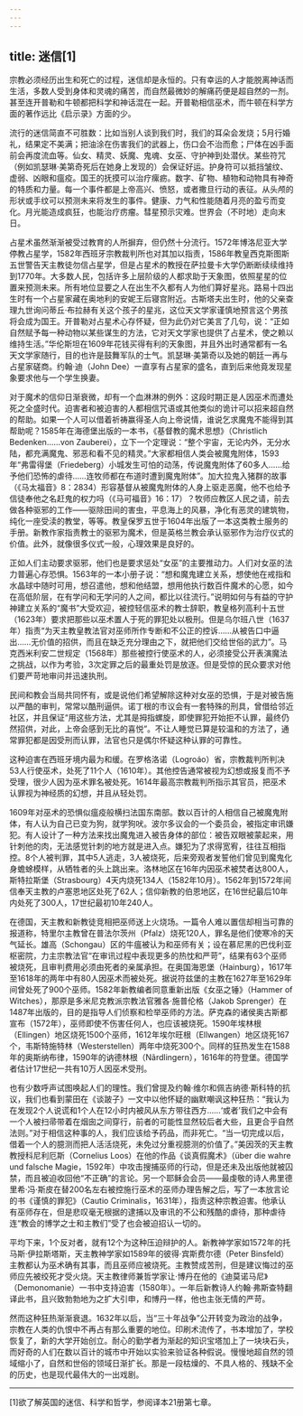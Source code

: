 ```yaml
---
---
---
```

title: 迷信[1]
---




宗教必须经历出生和死亡的过程，迷信却是永恒的。只有幸运的人才能脱离神话而生活，多数人受到身体和灵魂的痛苦，而自然最微妙的解痛药便是超自然的一剂。甚至连开普勒和牛顿都把科学和神话混在一起。开普勒相信巫术，而牛顿在科学方面的著作远比《启示录》方面的少。

流行的迷信简直不可胜数：比如当别人谈到我们时，我们的耳朵会发烧；5月行婚礼，结果定不美满；把油涂在伤害我们的武器上，伤口会不治而愈；尸体在凶手面前会再度流血等。仙女、精灵、妖魔、鬼魂、女巫、守护神到处潜伏。某些符咒（例如凯瑟琳·美第奇死后在她身上发现的）会保证好运。护身符可以抵挡皱纹、虚弱、凶眼和瘟疫。国王的抚摸可以治疗瘰疬。数字、矿物、植物和动物具有神奇的特质和力量。每一个事件都是上帝高兴、愤怒，或者撒旦行动的表征。从头颅的形状或手纹可以预测未来将发生的事件。健康、力气和性能随着月亮的盈亏而变化。月光能造成疯狂，也能治疗疠瘤。彗星预示灾难。世界会（不时地）走向末日。

占星术虽然渐渐被受过教育的人所摒弃，但仍然十分流行。1572年博洛尼亚大学停教占星学，1582年西班牙宗教裁判所也对其加以指责，1586年教皇西克斯图斯五世警告天主教徒勿信占星学，但是占星术的教授在萨拉曼卡大学仍断断续续维持到1770年。大多数人民，包括许多上层阶级的人都求助于天象图，依照星星的位置来预测未来。所有地位显要之人在出生不久都有人为他们算好星兆。路易十四出生时有一个占星家藏在奥地利的安妮王后寝宫附近。古斯塔夫出生时，他的父亲查理九世询问蒂丘·布拉赫有关这个孩子的星兆，这位天文学家谨慎地预言这个男孩将会成为国王。开普勒对占星术心存怀疑，但为此仍对它美言了几句，说：“正如自然赋予每一种动物以某些谋生的方法，它对天文学家也提供了占星术，使之赖以维持生活。”华伦斯坦在1609年花钱买得有利的天象图，并且外出时通常都有一名天文学家随行，目的也许是鼓舞军队的士气。凯瑟琳·美第奇以及她的朝廷一再与占星家磋商。约翰·迪（John Dee）一直享有占星家的盛名，直到后来他竟发现星象要求他与一个学生换妻。

对于魔术的信仰日渐衰微，却有一个血淋淋的例外：这段时期正是人因巫术而遭处死之全盛时代。迫害者和被迫害的人都相信咒语或其他类似的诡计可以招来超自然的帮助。如果一个人可以借着祈祷赢得圣人向上帝说情，谁说乞求魔鬼不能得到其帮助呢？1585年在海德堡出版的一本书，《基督教的魔术思想》（Christlich Bedenken……von Zauberei），立下一个定理说：“整个宇宙，无论内外，无分水陆，都充满魔鬼、邪恶和看不见的精灵。”大家都相信人类会被魔鬼附体，1593年“弗雷得堡（Friedeberg）小城发生可怕的动荡，传说魔鬼附体了60多人……给予他们恐怖的虐待……连牧师都在布道时遭到魔鬼附体”。加大拉鬼入猪群的故事（《马太福音》8：2834）形容基督从被魔鬼附体的人身上驱走恶魔，他不也给予信徒奉他之名赶鬼的权力吗（《马可福音》16：17）？牧师应教区人民之请，前去做各种驱邪的工作——驱除田间的害虫，平息海上的风暴，净化有恶灵的建筑物，纯化一座受渎的教堂，等等。教皇保罗五世于1604年出版了一本这类教士服务的手册。新教作家指责教士的驱邪为魔术，但是英格兰教会承认驱邪作为治疗仪式的价值。此外，就像很多仪式一般，心理效果是良好的。

正如人们主动要求驱邪，他们也是要求惩处“女巫”的主要推动力。人们对女巫的法力普遍心存恐惧。1563年的一本小册子说：“想和魔鬼建立关系，想使他在戒指和水晶球中随时可用，想召遣他，想和他结盟，想用他执行数百件魔术的心愿，如今在高低阶层，在有学问和无学问的人之间，都比以往流行。”说明如何与有益的守护神建立关系的“魔书”大受欢迎，被控轻信巫术的教士辞职，教皇格列高利十五世（1623年）要求把那些以巫术置人于死的罪犯处以极刑。但是乌尔班八世（1637年）指责“为天主教皇教法官对巫师所作专断和不公正的控诉……从被告口中逼出……无价值的招供，而且在缺乏充分理由之下，就把他们交给世俗的武力”。马克西米利安二世规定（1568年）那些被控行使巫术的人，必须接受公开表演魔法之挑战，以作为考验，3次定罪之后的最重处罚是放逐。但是受惊的民众要求对他们要严苛地审问并迅速执刑。

民间和教会当局共同怀有，或是说他们希望解除这种对女巫的恐惧，于是对被告施以严酷的审判，常常以酷刑逼供。诺丁根的市议会有一套特殊的刑具，曾借给邻近社区，并且保证“用这些方法，尤其是拇指螺旋，即使罪犯开始拒不认罪，最终仍然招供，对此，上帝会感到无比的喜悦”。不让人睡觉已算是较温和的方法了，通常罪犯都是因受刑而认罪，法官也只是偶尔怀疑这种认罪的可靠性。

这种迫害在西班牙境内最为和缓。在罗格洛诺（Logroáo）省，宗教裁判所判决53人行使巫术，处死了11个人（1610年）。其他控告通常被视为幻想或报复而不予受理，很少人因为巫术罪名被处死。1614年最高宗教裁判所指示其官员，把巫术认罪视为神经质的幻想，并且从轻处罚。

1609年对巫术的恐惧似瘟疫般横扫法国东南部。数以百计的人相信自己被魔鬼附体，有人认为自己已变为狗，就学狗吠。波尔多议会的一个委员会，被指定审讯嫌犯。有人设计了一种方法来找出魔鬼进入被告身体的部位：被告双眼被蒙起来，用针刺他的肉，无法感觉针刺的地方就是进入点。嫌犯为了求得宽宥，往往互相指控。8个人被判罪，其中5人逃走，3人被烧死，后来旁观者发誓他们曾见到魔鬼化身蟾蜍模样，从牺牲者的头上跳出来。洛林地区在16年内因巫术被焚者达800人，斯特拉斯堡（Strasbourg）4天内烧死134人（1582年10月）。1562年到1572年间信奉天主教的卢塞恩地区处死了62人；信仰新教的伯恩地区，在16世纪最后10年内处死了300人，17世纪最初10年240人。

在德国，天主教和新教徒竞相把巫师送上火烧场。一篇令人难以置信却相当可靠的报道称，特里尔主教曾在普法尔茨州（Pfalz）烧死120人，罪名是他们使寒冷的天气延长。雄高（Schongau）区的牛瘟被认为和巫师有关；设在慕尼黑的巴伐利亚枢密院，力主宗教法官“在审讯过程中表现更多的热忱和严苛”，结果有63个巫师被烧死，且审判费用必须由死者的亲属承担。在奥国海恩堡（Hainburg），1617年至1618年的两年中有80人因巫术而被处死。据说符兹堡的主教在1627年至1629年间曾处死了900个巫师。1582年新教编者同意重新出版《女巫之锤》（Hammer of Witches），那原是多米尼克教派宗教法官雅各·施普伦格（Jakob Sprenger）在1487年出版的，目的是指导人们侦察和检举巫师的方法。萨克森的诸侯奥古斯都宣布（1572年），巫师即使不伤害任何人，也应该被烧死。1590年埃林根（Ellingen）地区烧死1500个巫师，1612年埃尔旺根（Ellwangen）地区烧死167个，韦斯特施特林（Westerstellen）两年中烧死300个。同样的狂热发生在1588年的奥斯纳布律，1590年的讷德林根（Nãrdlingern），1616年的符登堡。德国学者估计17世纪一共有10万人因巫术受刑。

也有少数呼声试图唤起人们的理性。我们曾提及约翰·维尔和佩吉纳德·斯科特的抗议，我们也看到蒙田在《谈跛子》一文中以他怀疑的幽默嘲讽这种狂热：“我认为在发现2个人说谎和1个人在12小时内被风从东方带往西方……‘或者’我们之中会有一个人被扫帚带着在烟囱之间穿行，前者的可能性显然较后者大些，且更合乎自然法则。”对于相信这种事的人，我们应该给予药品，而非死亡。“当一切完成以后，借着一个人的臆测而把人活活烧死，未免过分重视臆测的价值了。”美因茨的天主教教授科尼利厄斯（Cornelius Loos）在他的作品《谈真假魔术》（über die wahre und falsche Magie，1592年）中攻击搜捕巫师的行动，但是还未及出版他就被囚禁，而且被迫收回他“不正确”的言论。另一个耶稣会会员——最虔敬的诗人弗里德里希·冯·斯皮在替200名左右被控施行巫术的巫师办理告解之后，写了一本放言论的书《谨慎的罪犯》（Cautio Criminalis，1631年），指责这种宗教迫害。他承认有巫师存在，但是悲叹毫无根据的逮捕以及审讯的不公和残酷的虐待，那种虐待连“教会的博学之士和主教们”受了也会被迫招认一切的。

平均下来，1个反对者，就有12个为这种压迫辩护的人。新教神学家如1572年的托马斯·伊拉斯塔斯，天主教神学家如1589年的彼得·宾斯费尔德（Peter Binsfeld）主教都认为巫术确有其事，而且巫师应被烧死。主教赞成苦刑，但是建议悔过的巫师应先被绞死才受火烧。天主教律师兼哲学家让·博丹在他的《迪莫诺马尼》（Demonomanie）一书中支持迫害（1580年）。一年后新教诗人约翰·弗斯查特翻译此书，且兴致勃勃地为之扩大引申，和博丹一样，他也主张无情的严苛。

然而这种狂热渐渐衰退。1632年以后，当“三十年战争”公开转变为政治的战争，宗教在人类的仇恨中不再占有那么重要的地位。印刷术流传了，书本增加了，学校恢复了，新的大学开始创立。耐心的勤学者为渐起的知识宝塔加上了一块块石头，而好奇的人们在数以百计的城市中开始以实验来验证各种假说。慢慢地超自然的领域缩小了，自然和世俗的领域日渐扩长。那是一段枯燥的、不具人格的、残缺不全的历史，也是现代最伟大的一出戏剧。



* * *



[1]欲了解英国的迷信、科学和哲学，参阅译本21册第七章。